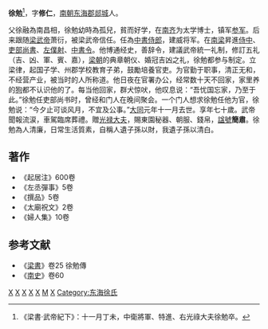 '''徐勉'''{{BD|465年||535年|12月14日|}}<ref>《梁書·武帝紀下》：十一月丁未，中衛將軍、特進、右光祿大夫徐勉卒。</ref>，字'''修仁'''，[[南朝|南朝]][[东海郡|东海郡]][[郯城|郯城]]人。

父徐融為南昌相，徐勉幼時為孤兒，貧而好学，在[[南齐|南齐]]为太学博士，镇军[[参军|参军]]。后来跟随[[梁武帝|梁武帝]]萧衍，被梁武帝信任。任為[[中書侍郎|中書侍郎]]，建威将军。在[[南梁|南梁]]昇進[[侍中|侍中]]、[[吏部尚書|吏部尚書]]、[[左僕射|左僕射]]、[[中書令|中書令]]。他博通经史，善辞令，建議武帝統一礼制，修訂五礼（吉、凶、軍、賓、嘉），[[梁朝|梁朝]]的典章朝仪、婚冠吉凶之礼，徐勉都参与制定。立梁律，起国子学、州郡学校教育子弟，鼓勵培養官吏。为官勤于职事，清正无和，不经营产业，被当时的人所称道。他日夜在官署办公，经常数十天不回家，家里养的[[狗|狗]]都不认识他的了。每当他回家，群犬惊吠，他叹息说：“吾忧国忘家，乃至于此。”徐勉任吏部尚书时，曾经和门人在晚间聚会。一个门人想求徐勉任他为官，徐勉说：“今夕止可谈风月，不宜及公事。”[[大同|大同]]元年十一月去世。享年七十歲。武帝聞報流涙，車駕臨席葬禮。贈[[光禄大夫|光禄大夫]]，賜東園秘器、朝服、錢帛，[[諡號|諡號]]'''簡肅'''。徐勉為人清廉，日常生活質素，自稱人遺子孫以財，我遺子孫以清白。

==著作==
*《起居注》600卷
*《左丞彈事》5卷
*《撰品》5卷
*《太廟祝文》2卷
*《婦人集》10卷

==参考文献==
*《[[梁書|梁書]]》卷25 徐勉傳
*《[[南史|南史]]》卷60

[[Category:南齊官員|X]]
[[Category:南梁侍中|X]]
[[Category:南梁吏部尚书|X]]
[[Category:南梁尚书左仆射|X]]
[[Category:諡簡肅|X]]
[[Category:徐姓|M]]
[[Category:郯城人|X]]
[[Category:东海徐氏|Category:东海徐氏]]
